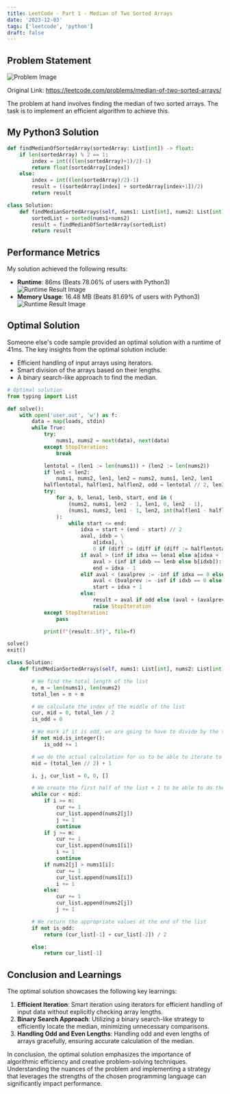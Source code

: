 ```yaml
---
title: LeetCode - Part 1 - Median of Two Sorted Arrays
date: '2023-12-03'
tags: ['leetcode', 'python']
draft: false
---
```


## Problem Statement

![Problem Image](/static/images/leetcode/LC1-problem.png)

Original Link: https://leetcode.com/problems/median-of-two-sorted-arrays/

The problem at hand involves finding the median of two sorted arrays. The task is to implement an efficient algorithm to achieve this.

## My Python3 Solution

```python
def findMedianOfSortedArray(sortedArray: List[int]) -> float:
    if len(sortedArray) % 2 == 1:
        index = int(((len(sortedArray)+1)/2)-1)
        return float(sortedArray[index])
    else:
        index = int((len(sortedArray)/2)-1)
        result = ((sortedArray[index] + sortedArray[index+1])/2)
        return result

class Solution:
    def findMedianSortedArrays(self, nums1: List[int], nums2: List[int]) -> float:
        sortedList = sorted(nums1+nums2)
        result = findMedianOfSortedArray(sortedList)
        return result
```

## Performance Metrics

My solution achieved the following results:

- **Runtime**: 86ms (Beats 78.06% of users with Python3)
  ![Runtime Result Image](/static/images/leetcode/LC1-runtime.png)
- **Memory Usage**: 16.48 MB (Beats 81.69% of users with Python3)
  ![Runtime Result Image](/static/images/leetcode/LC1-memory.png)

## Optimal Solution

Someone else's code sample provided an optimal solution with a runtime of 41ms. The key insights from the optimal solution include:

- Efficient handling of input arrays using iterators.
- Smart division of the arrays based on their lengths.
- A binary search-like approach to find the median.

```python
# Optimal solution
from typing import List

def solve():
    with open('user.out', 'w') as f:
        data = map(loads, stdin)
        while True:
            try:
                nums1, nums2 = next(data), next(data)
            except StopIteration:
                break

            lentotal = (len1 := len(nums1)) + (len2 := len(nums2))
            if len1 < len2:
                nums1, nums2, len1, len2 = nums2, nums1, len2, len1
            halflentotal, halflen1, halflen2, odd = lentotal // 2, len1 / 2, len2 / 2, lentotal % 2 == 1
            try:
                for a, b, lena1, lenb, start, end in (
                    (nums2, nums1, len2 - 1, len1, 0, len2 - 1),
                    (nums1, nums2, len1 - 1, len2, int(halflen1 - halflen2), int(halflen1 + halflen2)),
                ):
                    while start <= end:
                        idxa = start + (end - start) // 2
                        aval, idxb = \
                            a[idxa], \
                            0 if (diff := (diff if (diff := halflentotal - idxa) < lenb else lenb)) < 0 else diff
                        if aval > (inf if idxa == lena1 else a[idxa + 1]) or \
                            aval > (inf if idxb == lenb else b[idxb]):
                            end = idxa - 1
                        elif aval < (avalprev := -inf if idxa == 0 else a[idxa - 1]) or \
                            aval < (bvalprev := -inf if idxb == 0 else b[idxb - 1]):
                            start = idxa + 1
                        else:
                            result = aval if odd else (aval + (avalprev if avalprev > bvalprev else bvalprev)) / 2
                            raise StopIteration
            except StopIteration:
                pass

            print(f"{result:.5f}", file=f)

solve()
exit()

class Solution:
    def findMedianSortedArrays(self, nums1: List[int], nums2: List[int]) -> float:

        # We find the total length of the list
        n, m = len(nums1), len(nums2)
        total_len = n + m

        # We calculate the index of the middle of the list
        cur, mid = 0, total_len / 2
        is_odd = 0

        # We mark if it is odd, we are going to have to divide by the two middle elements if it is even
        if not mid.is_integer():
            is_odd += 1

        # we do the actual calculation for us to be able to iterate to the middle of the list
        mid = (total_len // 2) + 1

        i, j, cur_list = 0, 0, []

        # We create the first half of the list + 1 to be able to do the division for the median
        while cur < mid:
            if i >= n:
                cur += 1
                cur_list.append(nums2[j])
                j += 1
                continue
            if j >= m:
                cur += 1
                cur_list.append(nums1[i])
                i += 1
                continue
            if nums2[j] > nums1[i]:
                cur += 1
                cur_list.append(nums1[i])
                i += 1
            else:
                cur += 1
                cur_list.append(nums2[j])
                j += 1

        # We return the appropriate values at the end of the list
        if not is_odd:
            return (cur_list[-1] + cur_list[-2]) / 2

        else:
            return cur_list[-1]
```

## Conclusion and Learnings

The optimal solution showcases the following key learnings:

1. **Efficient Iteration**: Smart iteration using iterators for efficient handling of input data without explicitly checking array lengths.
2. **Binary Search Approach**: Utilizing a binary search-like strategy to efficiently locate the median, minimizing unnecessary comparisons.
3. **Handling Odd and Even Lengths**: Handling odd and even lengths of arrays gracefully, ensuring accurate calculation of the median.

In conclusion, the optimal solution emphasizes the importance of algorithmic efficiency and creative problem-solving techniques. Understanding the nuances of the problem and implementing a strategy that leverages the strengths of the chosen programming language can significantly impact performance.
